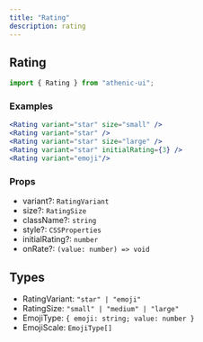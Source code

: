 ```yaml
---
title: "Rating"
description: rating
---
```


## Rating

```js
import { Rating } from "athenic-ui";
```

### Examples

```jsx
<Rating variant="star" size="small" />
<Rating variant="star" />
<Rating variant="star" size="large" />
<Rating variant="star" initialRating={3} />
<Rating variant="emoji"/>

```

### Props

- variant?: `RatingVariant`
- size?: `RatingSize`
- className?: `string`
- style?: `CSSProperties`
- initialRating?: `number`
- onRate?: `(value: number) => void`

## Types

- RatingVariant: `"star" | "emoji"`
- RatingSize: `"small" | "medium" | "large"`
- EmojiType: `{ emoji: string; value: number }`
- EmojiScale: `EmojiType[]`
